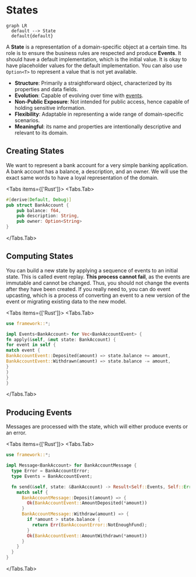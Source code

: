 
# States

```mermaid
graph LR
  default --> State
  default{default}

```

A **State** is a representation of a domain-specific object at a certain time. Its role is to ensure the business rules are respected and produce **Events**. It should have a default implementation, which is the initial value. It is okay to have placeholder values for the default implementation. You can also use `Option<T>` to represent a value that is not yet available.

- **Structure**: Primarily a straightforward object, characterized by its properties and data fields.
- **Evolution**: Capable of evolving over time with [events](events.mdx).
- **Non-Public Exposure**: Not intended for public access, hence capable of holding sensitive information.
- **Flexibility**: Adaptable in representing a wide range of domain-specific scenarios.
- **Meaningful**: its name and properties are intentionally descriptive and relevant to its domain.

## Creating States

We want to represent a bank account for a very simple banking application. A bank account has a balance, a description, and an owner. We will use the exact same words to have a loyal representation of the domain.

<Tabs items={['Rust']}>
<Tabs.Tab>
```rust filename="domain/account_state.rs"
#[derive(Default, Debug)]
pub struct BankAccount {
    pub balance: f64,
    pub description: String,
    pub owner: Option<String>
}
```
</Tabs.Tab>
</Tabs>

## Computing States

You can build a new state by applying a sequence of events to an initial state. This is called event replay. **This process cannot fail**, as the events are immutable and cannot be changed. Thus, you should not change the events after they have been created. If you really need to, you can do event upcasting, which is a process of converting an event to a new version of the event or migrating existing data to the new model.

<Tabs items={['Rust']}>
<Tabs.Tab>
```rust filename="domain/bankaccount_event.ts"
use framework::*;

impl Events<BankAccount> for Vec<BankAccountEvent> {
fn apply(&self, &mut state: BankAccount) {
for event in self {
match event {
BankAccountEvent::Deposited(amount) => state.balance += amount,
BankAccountEvent::Withdrawn(amount) => state.balance -= amount,
}
}
}
}

````
</Tabs.Tab>
</Tabs>


## Producing Events

Messages are processed with the state, which will either produce events or an error.

<Tabs items={['Rust']}>
<Tabs.Tab>
```rust filename="domain/bankaccount_message.rs"
use framework::*;

impl Message<BankAccount> for BankAccountMessage {
  type Error = BankAccountError;
  type Events = BankAccountEvent;

  fn send(&self, state: &BankAccount) -> Result<Self::Events, Self::Error> {
    match self {
      BankAccountMessage::Deposit(amount) => {
        Ok(BankAccountEvent::AmountDeposited(*amount))
      }
      BankAccountMessage::Withdraw(amount) => {
        if *amount > state.balance {
          return Err(BankAccountError::NotEnoughFund);
        }
        Ok(BankAccountEvent::AmountWithdrawn(*amount))
      }
    }
  }
}
````

</Tabs.Tab>
</Tabs>
